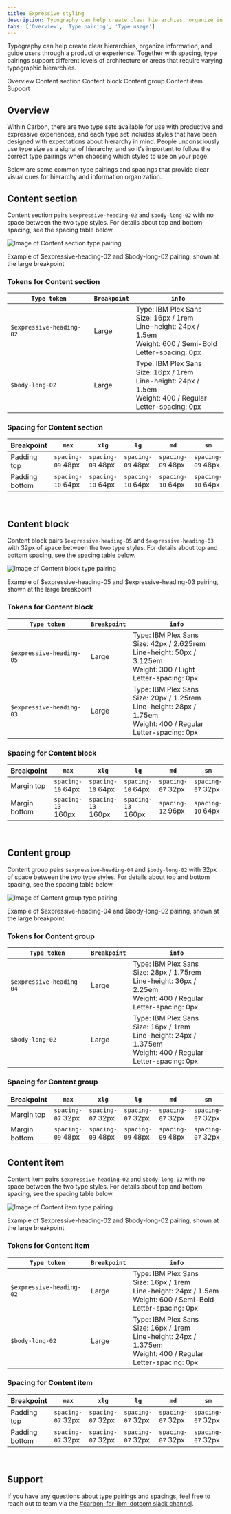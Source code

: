 ```yaml
---
title: Expressive styling
description: Typography can help create clear hierarchies, organize information, and guide users through a product or experience. Together with spacing, type pairings support different levels of architecture or areas that require varying typographic hierarchies.
tabs: ['Overview', 'Type pairing', 'Type usage']
---
```


<PageDescription>

Typography can help create clear hierarchies, organize information, and guide users through a product or experience. Together with spacing, type pairings support different levels of architecture or areas that require varying typographic hierarchies.

</PageDescription>

<AnchorLinks>

<AnchorLink>Overview</AnchorLink>
<AnchorLink>Content section</AnchorLink>
<AnchorLink>Content block</AnchorLink>
<AnchorLink>Content group</AnchorLink>
<AnchorLink>Content item</AnchorLink>
<AnchorLink>Support</AnchorLink>

</AnchorLinks>

## Overview

Within Carbon, there are two type sets available for use with productive and expressive experiences, and each type set includes styles that have been designed with expectations about hierarchy in mind. People unconsciously use type size as a signal of hierarchy, and so it's important to follow the correct type pairings when choosing which styles to use on your page.

Below are some common type pairings and spacings that provide clear visual cues for hierarchy and information organization.

## Content section

Content section pairs `$expressive-heading-02` and `$body-long-02` with no space between the two type styles. For details about top and bottom spacing, see the spacing table below.

<Row>
<Column colMd={8} colLg={8}>

![Image of Content section type pairing](../../../images/guidelines/type-pairing/heading02_bodylong02.jpg)

 <Caption>Example of $expressive-heading-02 and $body-long-02 pairing, shown at the large breakpoint</Caption>

</Column>
</Row>

### Tokens for Content section

| `Type token` | `Breakpoint` | `info` |
| --- | --- | --- |
|`$expressive-heading-02`| Large |Type: IBM Plex Sans <br/>Size: 16px / 1rem <br/>Line-height: 24px / 1.5em <br/>Weight: 600 / Semi-Bold <br/>Letter-spacing: 0px |
|`$body-long-02`| Large |Type: IBM Plex Sans <br/>Size: 16px / 1rem <br/>Line-height: 24px / 1.5em <br/>Weight: 400 / Regular <br/>Letter-spacing: 0px |

### Spacing for Content section

| Breakpoint | `max` | `xlg` | `lg` | `md` | `sm` | 
| --- | --- | --- | --- | --- | --- |
| Padding top | `spacing-09` 48px | `spacing-09` 48px | `spacing-09` 48px | `spacing-09` 48px | `spacing-09` 48px |
| Padding bottom | `spacing-10` 64px | `spacing-10` 64px | `spacing-10` 64px | `spacing-10` 64px | `spacing-10` 64px |

<br />

## Content block

Content block pairs `$expressive-heading-05` and `$expressive-heading-03` with 32px of space between the two type styles. For details about top and bottom spacing, see the spacing table below.

<Row>
<Column colMd={8} colLg={8}>

![Image of Content block type pairing](../../../images/guidelines/type-pairing/heading05_heading03.jpg)

<Caption>Example of $expressive-heading-05 and $expressive-heading-03 pairing, shown at the large breakpoint</Caption>

</Column>
</Row>

### Tokens for Content block

| `Type token` | `Breakpoint` | `info` |
| --- | --- | --- |
|`$expressive-heading-05`| Large |Type: IBM Plex Sans <br/>Size: 42px / 2.625rem <br/>Line-height: 50px / 3.125em <br/>Weight: 300 / Light <br/>Letter-spacing: 0px |
|`$expressive-heading-03`| Large |Type: IBM Plex Sans <br/>Size: 20px / 1.25rem <br/>Line-height: 28px / 1.75em <br/>Weight: 400 / Regular <br/>Letter-spacing: 0px |

### Spacing for Content block

| Breakpoint | `max` | `xlg` | `lg` | `md` | `sm` | 
| --- | --- | --- | --- | --- | --- |
| Margin top | `spacing-10` 64px | `spacing-10` 64px | `spacing-10` 64px | `spacing-07` 32px | `spacing-07` 32px |
| Margin bottom | `spacing-13` 160px | `spacing-13` 160px | `spacing-13` 160px | `spacing-12` 96px | `spacing-10` 64px |

<br />

## Content group

Content group pairs `$expressive-heading-04` and `$body-long-02` with 32px of space between the two type styles. For details about top and bottom spacing, see the spacing table below.

<Row>
<Column colMd={8} colLg={8}>

![Image of Content group type pairing](../../../images/guidelines/type-pairing/heading04_bodylong02.jpg)

<Caption>Example of $expressive-heading-04 and $body-long-02 pairing, shown at the large breakpoint</Caption>

</Column>
</Row>

### Tokens for Content group

| `Type token` | `Breakpoint` | `info` |
| --- | --- | --- |
|`$expressive-heading-04`| Large |Type: IBM Plex Sans <br/>Size: 28px / 1.75rem <br/>Line-height: 36px / 2.25em <br/>Weight: 400 / Regular <br/>Letter-spacing: 0px |
|`$body-long-02`| Large |Type: IBM Plex Sans <br/>Size: 16px / 1rem <br/>Line-height: 24px / 1.375em <br/>Weight: 400 / Regular <br/>Letter-spacing: 0px |

### Spacing for Content group

| Breakpoint | `max` | `xlg` | `lg` | `md` | `sm` | 
| --- | --- | --- | --- | --- | --- |
| Margin top | `spacing-07` 32px | `spacing-07` 32px | `spacing-07` 32px | `spacing-07` 32px | `spacing-07` 32px |
| Margin bottom | `spacing-09` 48px | `spacing-09` 48px | `spacing-09` 48px | `spacing-09` 48px | `spacing-07` 32px |


## Content item

Content item pairs `$expressive-heading-02` and `$body-long-02` with no space between the two type styles. For details about top and bottom spacing, see the spacing table below.

<Row>
<Column colMd={8} colLg={8}>

![Image of Content item type pairing](../../../images/guidelines/type-pairing/heading02_bodylong02.jpg)

<Caption>Example of $expressive-heading-02 and $body-long-02 pairing, shown at the large breakpoint</Caption>

</Column>
</Row>

### Tokens for Content item

| `Type token` | `Breakpoint` | `info` |
| --- | --- | --- |
|`$expressive-heading-02`| Large |Type: IBM Plex Sans <br/>Size: 16px / 1rem <br/>Line-height: 24px / 1.5em <br/>Weight: 600 / Semi-Bold <br/>Letter-spacing: 0px |
|`$body-long-02`| Large |Type: IBM Plex Sans <br/>Size: 16px / 1rem <br/>Line-height: 24px / 1.375em <br/>Weight: 400 / Regular <br/>Letter-spacing: 0px |

### Spacing for Content item

| Breakpoint | `max` | `xlg` | `lg` | `md` | `sm` | 
| --- | --- | --- | --- | --- | --- |
| Padding top | `spacing-07` 32px | `spacing-07` 32px | `spacing-07` 32px | `spacing-07` 32px | `spacing-07` 32px |
| Padding bottom | `spacing-07` 32px | `spacing-07` 32px | `spacing-07` 32px | `spacing-07` 32px | `spacing-07` 32px |

<br />

## Support

If you have any questions about type pairings and spacings, feel free to reach out to team via the [#carbon-for-ibm-dotcom slack channel](https://cognitive-app.slack.com/archives/C2PLX8GQ6). 
